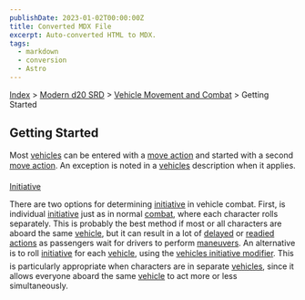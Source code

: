 ```yaml
---
publishDate: 2023-01-02T00:00:00Z
title: Converted MDX File
excerpt: Auto-converted HTML to MDX.
tags:
  - markdown
  - conversion
  - Astro
---
```






[Index](-index) > [Modern d20 SRD](modern-d20-srd-index) > [Vehicle Movement and Combat](modern-d20-srd-vehicle-movement-and-combat-index) > Getting Started




## Getting Started


Most [vehicles](modern-d20-srd-equipment-equipment-vehicles) can be entered with a [move
  action](modern-d20-srd-combat-move-actions) and started with a second [move
  action](modern-d20-srd-combat-move-actions).  An exception is noted in a [vehicles](modern-d20-srd-equipment-equipment-vehicles) description when it applies.


[Initiative](modern-d20-srd-combat-initiative)


There are two options for determining [initiative](modern-d20-srd-combat-initiative) in vehicle combat. First, is individual [initiative](modern-d20-srd-combat-initiative) just as in normal [combat](modern-d20-srd-combat-combat-cycle), where each character rolls separately. This is probably the best method if most or all characters are aboard the same [vehicle](modern-d20-srd-equipment-equipment-vehicles), but it can result in a lot of [delayed](modern-d20-srd-combat-special-initiative-actions) or [readied
  actions](modern-d20-srd-combat-special-initiative-actions) as passengers wait for drivers to perform [maneuvers](modern-d20-srd-vehicle-movement-and-combat-simple-maneuvers). An alternative is to roll [initiative](modern-d20-srd-combat-initiative) for each [vehicle](modern-d20-srd-equipment-equipment-vehicles), using the [vehicles initiative modifier](modern-d20-srd-equipment-equipment-vehicles). This is particularly appropriate when characters are in separate [vehicles](modern-d20-srd-equipment-equipment-vehicles), since it allows everyone aboard the same [vehicle](modern-d20-srd-equipment-equipment-vehicles) to act more or less simultaneously.



